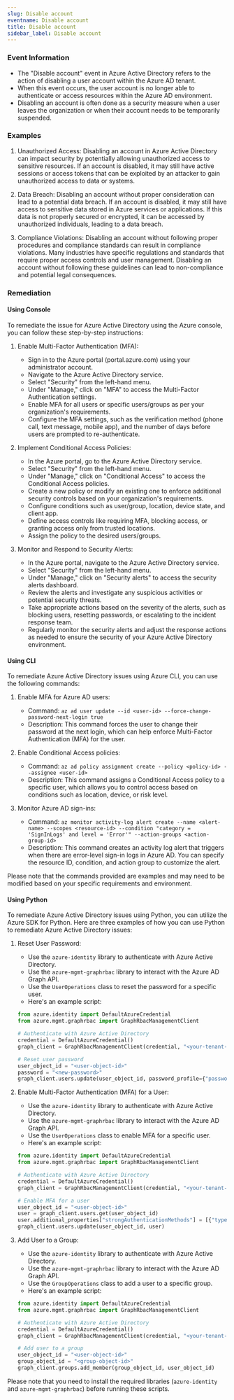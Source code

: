 ```yaml
--- 
slug: Disable account
eventname: Disable account
title: Disable account
sidebar_label: Disable account
---
```

                       
### Event Information

- The "Disable account" event in Azure Active Directory refers to the action of disabling a user account within the Azure AD tenant.
- When this event occurs, the user account is no longer able to authenticate or access resources within the Azure AD environment.
- Disabling an account is often done as a security measure when a user leaves the organization or when their account needs to be temporarily suspended.


### Examples

1. Unauthorized Access: Disabling an account in Azure Active Directory can impact security by potentially allowing unauthorized access to sensitive resources. If an account is disabled, it may still have active sessions or access tokens that can be exploited by an attacker to gain unauthorized access to data or systems.

2. Data Breach: Disabling an account without proper consideration can lead to a potential data breach. If an account is disabled, it may still have access to sensitive data stored in Azure services or applications. If this data is not properly secured or encrypted, it can be accessed by unauthorized individuals, leading to a data breach.

3. Compliance Violations: Disabling an account without following proper procedures and compliance standards can result in compliance violations. Many industries have specific regulations and standards that require proper access controls and user management. Disabling an account without following these guidelines can lead to non-compliance and potential legal consequences.

### Remediation

#### Using Console

To remediate the issue for Azure Active Directory using the Azure console, you can follow these step-by-step instructions:

1. Enable Multi-Factor Authentication (MFA):
   - Sign in to the Azure portal (portal.azure.com) using your administrator account.
   - Navigate to the Azure Active Directory service.
   - Select "Security" from the left-hand menu.
   - Under "Manage," click on "MFA" to access the Multi-Factor Authentication settings.
   - Enable MFA for all users or specific users/groups as per your organization's requirements.
   - Configure the MFA settings, such as the verification method (phone call, text message, mobile app), and the number of days before users are prompted to re-authenticate.

2. Implement Conditional Access Policies:
   - In the Azure portal, go to the Azure Active Directory service.
   - Select "Security" from the left-hand menu.
   - Under "Manage," click on "Conditional Access" to access the Conditional Access policies.
   - Create a new policy or modify an existing one to enforce additional security controls based on your organization's requirements.
   - Configure conditions such as user/group, location, device state, and client app.
   - Define access controls like requiring MFA, blocking access, or granting access only from trusted locations.
   - Assign the policy to the desired users/groups.

3. Monitor and Respond to Security Alerts:
   - In the Azure portal, navigate to the Azure Active Directory service.
   - Select "Security" from the left-hand menu.
   - Under "Manage," click on "Security alerts" to access the security alerts dashboard.
   - Review the alerts and investigate any suspicious activities or potential security threats.
   - Take appropriate actions based on the severity of the alerts, such as blocking users, resetting passwords, or escalating to the incident response team.
   - Regularly monitor the security alerts and adjust the response actions as needed to ensure the security of your Azure Active Directory environment.

#### Using CLI

To remediate Azure Active Directory issues using Azure CLI, you can use the following commands:

1. Enable MFA for Azure AD users:
   - Command: `az ad user update --id <user-id> --force-change-password-next-login true`
   - Description: This command forces the user to change their password at the next login, which can help enforce Multi-Factor Authentication (MFA) for the user.

2. Enable Conditional Access policies:
   - Command: `az ad policy assignment create --policy <policy-id> --assignee <user-id>`
   - Description: This command assigns a Conditional Access policy to a specific user, which allows you to control access based on conditions such as location, device, or risk level.

3. Monitor Azure AD sign-ins:
   - Command: `az monitor activity-log alert create --name <alert-name> --scopes <resource-id> --condition "category = 'SignInLogs' and level = 'Error'" --action-groups <action-group-id>`
   - Description: This command creates an activity log alert that triggers when there are error-level sign-in logs in Azure AD. You can specify the resource ID, condition, and action group to customize the alert.

Please note that the commands provided are examples and may need to be modified based on your specific requirements and environment.

#### Using Python

To remediate Azure Active Directory issues using Python, you can utilize the Azure SDK for Python. Here are three examples of how you can use Python to remediate Azure Active Directory issues:

1. Reset User Password:
   - Use the `azure-identity` library to authenticate with Azure Active Directory.
   - Use the `azure-mgmt-graphrbac` library to interact with the Azure AD Graph API.
   - Use the `UserOperations` class to reset the password for a specific user.
   - Here's an example script:

   ```python
   from azure.identity import DefaultAzureCredential
   from azure.mgmt.graphrbac import GraphRbacManagementClient

   # Authenticate with Azure Active Directory
   credential = DefaultAzureCredential()
   graph_client = GraphRbacManagementClient(credential, "<your-tenant-id>")

   # Reset user password
   user_object_id = "<user-object-id>"
   password = "<new-password>"
   graph_client.users.update(user_object_id, password_profile={"password": password})
   ```

2. Enable Multi-Factor Authentication (MFA) for a User:
   - Use the `azure-identity` library to authenticate with Azure Active Directory.
   - Use the `azure-mgmt-graphrbac` library to interact with the Azure AD Graph API.
   - Use the `UserOperations` class to enable MFA for a specific user.
   - Here's an example script:

   ```python
   from azure.identity import DefaultAzureCredential
   from azure.mgmt.graphrbac import GraphRbacManagementClient

   # Authenticate with Azure Active Directory
   credential = DefaultAzureCredential()
   graph_client = GraphRbacManagementClient(credential, "<your-tenant-id>")

   # Enable MFA for a user
   user_object_id = "<user-object-id>"
   user = graph_client.users.get(user_object_id)
   user.additional_properties["strongAuthenticationMethods"] = [{"type": "microsoftAuthenticator"}]
   graph_client.users.update(user_object_id, user)
   ```

3. Add User to a Group:
   - Use the `azure-identity` library to authenticate with Azure Active Directory.
   - Use the `azure-mgmt-graphrbac` library to interact with the Azure AD Graph API.
   - Use the `GroupOperations` class to add a user to a specific group.
   - Here's an example script:

   ```python
   from azure.identity import DefaultAzureCredential
   from azure.mgmt.graphrbac import GraphRbacManagementClient

   # Authenticate with Azure Active Directory
   credential = DefaultAzureCredential()
   graph_client = GraphRbacManagementClient(credential, "<your-tenant-id>")

   # Add user to a group
   user_object_id = "<user-object-id>"
   group_object_id = "<group-object-id>"
   graph_client.groups.add_member(group_object_id, user_object_id)
   ```

Please note that you need to install the required libraries (`azure-identity` and `azure-mgmt-graphrbac`) before running these scripts.


 